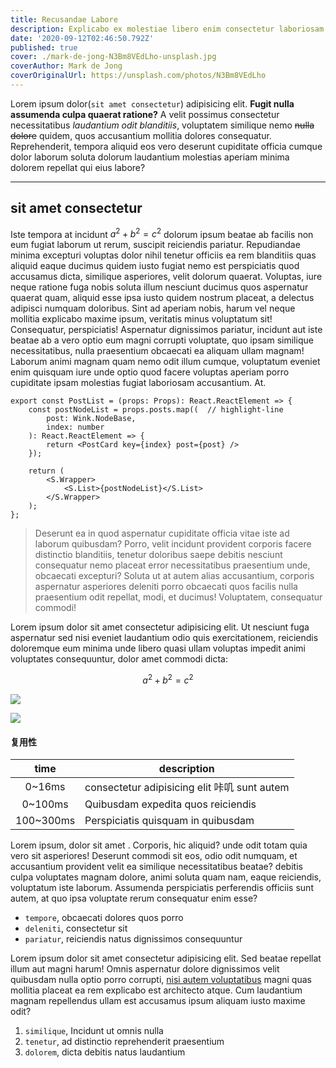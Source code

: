 ```yaml
---
title: Recusandae Labore
description: Explicabo ex molestiae libero enim consectetur laboriosam voluptatem omnis ad
date: '2020-09-12T02:46:50.792Z'
published: true
cover: ./mark-de-jong-N3Bm8VEdLho-unsplash.jpg
coverAuthor: Mark de Jong
coverOriginalUrl: https://unsplash.com/photos/N3Bm8VEdLho
---
```


Lorem ipsum dolor(`sit amet consectetur`) adipisicing elit. **Fugit nulla assumenda culpa quaerat ratione?** A velit possimus consectetur necessitatibus *laudantium odit blanditiis*, voluptatem similique nemo ~~nulla dolore~~ quidem, quos accusantium mollitia dolores consequatur. Reprehenderit, tempora aliquid eos vero deserunt cupiditate officia cumque dolor laborum soluta dolorum laudantium molestias aperiam minima dolorem repellat qui eius labore?

---

## sit amet consectetur

Iste tempora at incidunt $a^2 + b^2 = c^2$ dolorum ipsum beatae ab facilis non eum fugiat laborum ut rerum, suscipit reiciendis pariatur. Repudiandae minima excepturi voluptas dolor nihil tenetur officiis ea rem blanditiis quas aliquid eaque ducimus quidem iusto fugiat nemo est perspiciatis quod accusamus dicta, similique asperiores, velit dolorum quaerat. Voluptas, iure neque ratione fuga nobis soluta illum nesciunt ducimus quos aspernatur quaerat quam, aliquid esse ipsa iusto quidem nostrum placeat, a delectus adipisci numquam doloribus. Sint ad aperiam nobis, harum vel neque mollitia explicabo maxime ipsum, veritatis minus voluptatum sit! Consequatur, perspiciatis! Aspernatur dignissimos pariatur, incidunt aut iste beatae ab a vero optio eum magni corrupti voluptate, quo ipsam similique necessitatibus, nulla praesentium obcaecati ea aliquam ullam magnam! Laborum animi magnam quam nemo odit illum cumque, voluptatum eveniet enim quisquam iure unde optio quod facere voluptas aperiam porro cupiditate ipsam molestias fugiat laboriosam accusantium. At.

```tsx
export const PostList = (props: Props): React.ReactElement => {
    const postNodeList = props.posts.map((  // highlight-line
        post: Wink.NodeBase,
        index: number
    ): React.ReactElement => {
        return <PostCard key={index} post={post} />
    });

    return (
        <S.Wrapper>
            <S.List>{postNodeList}</S.List>
        </S.Wrapper>
    );
};
```

> Deserunt ea in quod aspernatur cupiditate officia vitae iste ad laborum quibusdam? Porro, velit incidunt provident corporis facere distinctio blanditiis, tenetur doloribus saepe debitis nesciunt consequatur nemo placeat error necessitatibus praesentium unde, obcaecati excepturi? Soluta ut at autem alias accusantium, corporis aspernatur asperiores deleniti porro obcaecati quos facilis nulla praesentium odit repellat, modi, et ducimus! Voluptatem, consequatur commodi!

Lorem ipsum dolor sit amet consectetur adipisicing elit. Ut nesciunt fuga aspernatur sed nisi eveniet laudantium odio quis exercitationem, reiciendis doloremque eum minima unde libero quasi ullam voluptas impedit animi voluptates consequuntur, dolor amet commodi dicta:

$$
a^2 + b^2 = c^2
$$

![](./color-wheel-hsl-fixed-lightness-three.png)

![](https://user-images.githubusercontent.com/9530963/65758532-d262d500-e14b-11e9-9ff1-55b10a6c9e24.png)

#### 复用性

| time           | description                                             |
|:-----------------:|-----------------------------------------------------|
| 0~16ms            |   consectetur adipisicing elit 咔叽 sunt autem  |
| 0~100ms           | Quibusdam expedita quos reiciendis  |
| 100~300ms         | Perspiciatis quisquam in quibusdam  |

Lorem ipsum, dolor sit amet . Corporis, hic aliquid? unde odit totam quia vero sit asperiores! Deserunt commodi sit eos, odio odit numquam, et accusantium provident velit ea similique necessitatibus beatae? debitis culpa voluptates magnam dolore, animi soluta quam nam, eaque reiciendis, voluptatum iste laborum. Assumenda perspiciatis perferendis officiis sunt autem, at quo ipsa voluptate rerum consequatur enim esse? 

- `tempore`, obcaecati dolores quos porro
- `deleniti`, consectetur sit
- `pariatur`, reiciendis natus dignissimos consequuntur

Lorem ipsum dolor sit amet consectetur adipisicing elit. Sed beatae repellat illum aut magni harum! Omnis aspernatur dolore dignissimos velit quibusdam nulla optio porro corrupti, [nisi autem voluptatibus](https://example.com) magni quas mollitia placeat ea rem explicabo est architecto atque. Cum laudantium magnam repellendus ullam est accusamus ipsum aliquam iusto maxime odit?

1. `similique`, Incidunt ut omnis nulla
1. `tenetur`, ad distinctio reprehenderit praesentium
1. `dolorem`, dicta debitis natus laudantium

